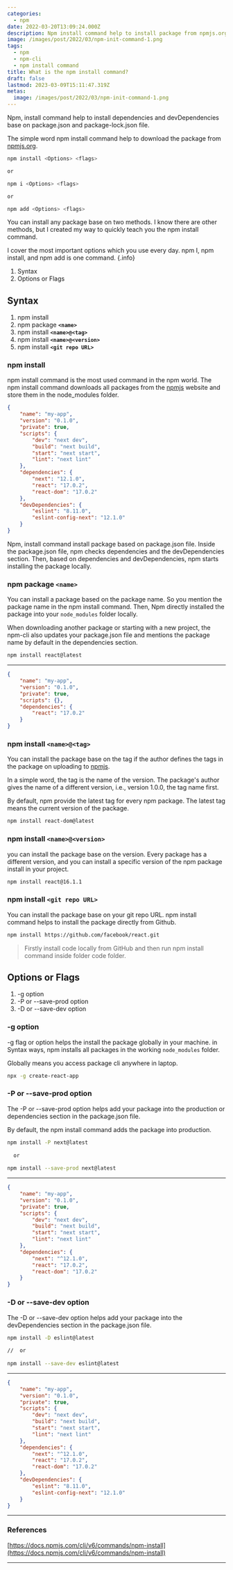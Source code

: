 ```yaml
---
categories:
  - npm
date: 2022-03-20T13:09:24.000Z
description: Npm install command help to install package from npmjs.org
image: /images/post/2022/03/npm-init-command-1.png
tags:
  - npm
  - npm-cli
  - npm install command
title: What is the npm install command?
draft: false
lastmod: 2023-03-09T15:11:47.319Z
metas:
  image: /images/post/2022/03/npm-init-command-1.png
---
```


Npm, install command help to install dependencies and devDependencies base on
package.json and package-lock.json file.

The simple word npm install command help to download the package from
[npmjs.org](https://www.npmjs.com/).

```bash
npm install <Options> <flags>

or

npm i <Options> <flags>

or

npm add <Options> <flags>
```

You can install any package base on two methods. I know there are other methods,
but I created my way to quickly teach you the npm install command.

I cover the most important options which you use every day. npm I, npm install, and npm add is one command. {.info}

1. Syntax
2. Options or Flags

## Syntax

1. npm install
2. npm package **`<name>`**
3. npm install **`<name>@<tag>`**
4. npm install **`<name>@<version>`**
5. npm install **`<git repo URL>`**

### npm install

npm install command is the most used command in the npm world. The npm install
command downloads all packages from the [npmjs](https://www.npmjs.com/) website
and store them in the node_modules folder.

```json
{
	"name": "my-app",
	"version": "0.1.0",
	"private": true,
	"scripts": {
		"dev": "next dev",
		"build": "next build",
		"start": "next start",
		"lint": "next lint"
	},
	"dependencies": {
		"next": "12.1.0",
		"react": "17.0.2",
		"react-dom": "17.0.2"
	},
	"devDependencies": {
		"eslint": "8.11.0",
		"eslint-config-next": "12.1.0"
	}
}
```

Npm, install command install package based on package.json file. Inside the
package.json file, npm checks dependencies and the devDependencies section.
Then, based on dependencies and devDependencies, npm starts installing the
package locally.

### npm package **`<name>`**

You can install a package based on the package name. So you mention the package
name in the npm install command. Then, Npm directly installed the package into
your `node_modules` folder locally.

When downloading another package or starting with a new project, the npm-cli
also updates your package.json file and mentions the package name by default in
the dependencies section.

```bash
npm install react@latest
```

---

```json
{
	"name": "my-app",
	"version": "0.1.0",
	"private": true,
	"scripts": {},
	"dependencies": {
		"react": "17.0.2"
	}
}
```

### npm install `<name>@<tag>`

You can install the package base on the tag if the author defines the tags in
the package on uploading to [npmjs](https://www.npmjs.com/).

In a simple word, the tag is the name of the version. The package's author gives
the name of a different version, i.e., version 1.0.0, the tag name first.

By default, npm provide the latest tag for every npm package. The latest tag
means the current version of the package.

```bash
npm install react-dom@latest
```

### npm install `<name>@<version>`

you can install the package base on the version. Every package has a different
version, and you can install a specific version of the npm package install in
your project.

```bash
npm install react@16.1.1
```

### npm install `<git repo URL>`

You can install the package base on your git repo URL. npm install command helps
to install the package directly from Github.

```bash
npm install https://github.com/facebook/react.git
```

> Firstly install code locally from GitHub and then run npm install command
> inside folder code folder.

## Options or Flags

1. -g option
2. -P or --save-prod option
3. -D or --save-dev option

### -g option

-g flag or option helps the install the package globally in your machine. in
Syntax ways, npm installs all packages in the working `node_modules` folder.

Globally means you access package cli anywhere in laptop.

```bash
npx -g create-react-app
```

### -P or --save-prod option

The -P or --save-prod option helps add your package into the production or
dependencies section in the package.json file.

By default, the npm install command adds the package into production.

```bash
npm install -P next@latest
  
  or
  
npm install --save-prod next@latest
```

---

```json
{
	"name": "my-app",
	"version": "0.1.0",
	"private": true,
	"scripts": {
		"dev": "next dev",
		"build": "next build",
		"start": "next start",
		"lint": "next lint"
	},
	"dependencies": {
		"next": "^12.1.0",
		"react": "17.0.2",
		"react-dom": "17.0.2"
	}
}
```

### -D or --save-dev option

The -D or --save-dev option helps add your package into the devDependencies
section in the package.json file.

```bash
npm install -D eslint@latest
  
//  or
  
npm install --save-dev eslint@latest
```

---

```json
{
	"name": "my-app",
	"version": "0.1.0",
	"private": true,
	"scripts": {
		"dev": "next dev",
		"build": "next build",
		"start": "next start",
		"lint": "next lint"
	},
	"dependencies": {
		"next": "^12.1.0",
		"react": "17.0.2",
		"react-dom": "17.0.2"
	},
	"devDependencies": {
		"eslint": "8.11.0",
		"eslint-config-next": "12.1.0"
	}
}
```

---

### References

[https://docs.npmjs.com/cli/v6/commands/npm-install](https://docs.npmjs.com/cli/v6/commands/npm-install)

---

